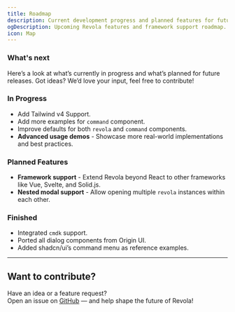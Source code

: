 ```yaml
---
title: Roadmap
description: Current development progress and planned features for future releases.
ogDescription: Upcoming Revola features and framework support roadmap.
icon: Map
---
```


### What's next

Here’s a look at what’s currently in progress and what’s planned for future releases.
Got ideas? We’d love your input, feel free to contribute!

### In Progress

- Add Tailwind v4 Support.
- Add more examples for `command` component.
- Improve defaults for both `revola` and `command` components.
- **Advanced usage demos** - Showcase more real-world implementations and best practices.

### Planned Features

- **Framework support** - Extend Revola beyond React to other frameworks like Vue, Svelte, and Solid.js.
- **Nested modal support** - Allow opening multiple `revola` instances within each other.

### Finished

- Integrated `cmdk` support.
- Ported all dialog components from Origin UI.
- Added shadcn/ui’s command menu as reference examples.

---

## Want to contribute?

Have an idea or a feature request?  
Open an issue on [GitHub](https://github.com/SameerJS6/revola/issues) — and help shape the future of Revola!
